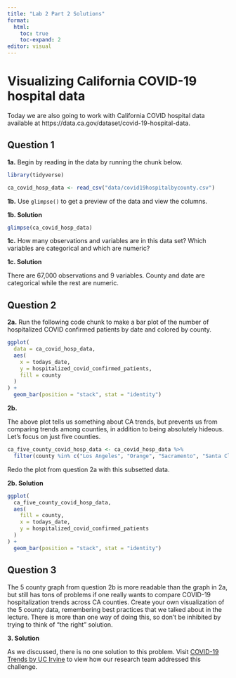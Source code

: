 ```yaml
---
title: "Lab 2 Part 2 Solutions"
format: 
  html:
    toc: true
    toc-expand: 2
editor: visual
---
```


# Visualizing California COVID-19 hospital data

Today we are also going to work with California COVID hospital data available at https://data.ca.gov/dataset/covid-19-hospital-data.

## Question 1

**1a.** Begin by reading in the data by running the chunk below.

```r
library(tidyverse)

ca_covid_hosp_data <- read_csv("data/covid19hospitalbycounty.csv")
```

**1b.** Use `glimpse()` to get a preview of the data and view the columns.

**1b. Solution**

```r
glimpse(ca_covid_hosp_data)
```

**1c.** How many observations and variables are in this data set?
Which variables are categorical and which are numeric?

**1c. Solution**

There are 67,000 observations and 9 variables.
County and date are categorical while the rest are numeric.

## Question 2

**2a.** Run the following code chunk to make a bar plot of the number of hospitalized COVID confirmed patients by date and colored by county.

```r
ggplot(
  data = ca_covid_hosp_data,
  aes(
    x = todays_date,
    y = hospitalized_covid_confirmed_patients,
    fill = county
  )
) +   
  geom_bar(position = "stack", stat = "identity")
```

**2b.**

The above plot tells us something about CA trends, but prevents us from comparing trends among counties, in addition to being absolutely hideous.
Let's focus on just five counties.

```r
ca_five_county_covid_hosp_data <- ca_covid_hosp_data %>%   
  filter(county %in% c("Los Angeles", "Orange", "Sacramento", "Santa Clara", "San Francisco"))  
```

Redo the plot from question 2a with this subsetted data.

**2b. Solution**

```r
ggplot(   
  ca_five_county_covid_hosp_data,   
  aes(     
    fill = county,      
    x = todays_date,      
    y = hospitalized_covid_confirmed_patients   
  ) 
) +   
  geom_bar(position = "stack", stat = "identity")
```

## Question 3

The 5 county graph from question 2b is more readable than the graph in 2a, but still has tons of problems if one really wants to compare COVID-19 hospitalization trends across CA counties.
Create your own visualization of the 5 county data, remembering best practices that we talked about in the lecture.
There is more than one way of doing this, so don't be inhibited by trying to think of "the right" solution.

**3. Solution**

As we discussed, there is no one solution to this problem.
Visit [COVID-19 Trends by UC Irvine](https://www.stat.uci.edu/covid19/index.html) to view how our research team addressed this challenge.
